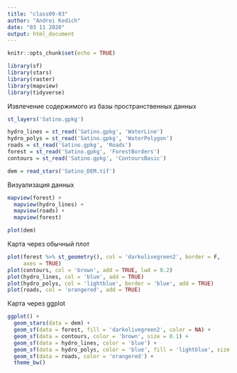 ```yaml
---
title: "class09-03"
author: "Andrei Kedich"
date: "03 11 2020"
output: html_document
---
```


```r
knitr::opts_chunk$set(echo = TRUE)

library(sf)
library(stars)
library(raster)
library(mapview)
library(tidyverse)
```

Извлечение содержимого из базы пространственных данных

```r
st_layers('Satino.gpkg')

hydro_lines = st_read('Satino.gpkg', 'WaterLine')
hydro_polys = st_read('Satino.gpkg', 'WaterPolygon')
roads = st_read('Satino.gpkg', 'Roads')
forest = st_read('Satino.gpkg', 'ForestBorders')
contours = st_read('Satino.gpkg', 'ContoursBasic')

dem = read_stars('Satino_DEM.tif')

```
Визуализация данных

```r

mapview(forest) +
  mapview(hydro_lines) +
  mapview(roads) +
  mapview(forest)

plot(dem)
```

Карта через обычный плот

```r
plot(forest %>% st_geometry(), col = 'darkolivegreen2', border = F,
     axes = TRUE)
plot(contours, col = 'brown', add = TRUE, lwd = 0.2)
plot(hydro_lines, col = 'blue', add = TRUE)
plot(hydro_polys, col = 'lightblue', border = 'blue', add = TRUE)
plot(roads, col = 'orangered', add = TRUE)
```

Карта через ggplot

```r
ggplot() +
  geom_stars(data = dem) +
  geom_sf(data = forest, fill = 'darkolivegreen2', color = NA) +
  geom_sf(data = contours, color = 'brown', size = 0.1) +
  geom_sf(data = hydro_lines, color = 'blue') +
  geom_sf(data = hydro_polys, color = 'blue', fill = 'lightblue', size = 0.2) +
  geom_sf(data = roads, color = 'orangered') +
  theme_bw()
```




